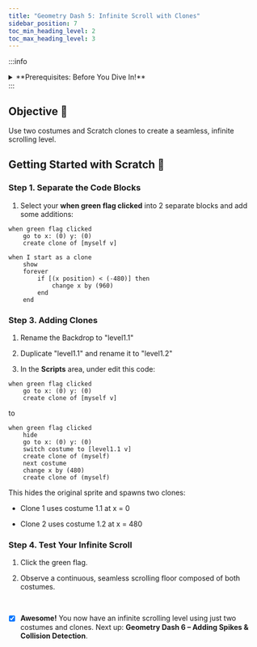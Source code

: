 ```yaml
---
title: "Geometry Dash 5: Infinite Scroll with Clones"
sidebar_position: 7
toc_min_heading_level: 2
toc_max_heading_level: 3
---
```


:::info
<details style={{border:'none'}}>
  <summary>**Prerequisites: Before You Dive In!**</summary>

- You have completed **Geometry Dash 1 – Drawing the Player**,  
  **Geometry Dash 2 – Adding Music & Jumping**,  
  **Geometry Dash 3 – Level Design**, and  
  **Geometry Dash 4 – Scrolling the Level**.  
- You’re familiar with the Scratch editor: Sprites pane, Costumes tab, and using **when green flag clicked**, **forever**, and **create clone of myself** blocks.  
</details>
:::

## Objective 🧐

Use two costumes and Scratch clones to create a seamless, infinite scrolling level.

## Getting Started with Scratch 🚩

### Step 1. Separate the Code Blocks

1. Select your **when green flag clicked** into 2 separate blocks and add some additions:
```scratch
when green flag clicked
    go to x: (0) y: (0)
    create clone of [myself v]
```
```scratch
when I start as a clone
    show
    forever
        if [(x position) < (-480)] then
            change x by (960)
        end
    end
```

### Step 3. Adding Clones

1. Rename the Backdrop to "level1.1"

2. Duplicate "level1.1" and rename it to "level1.2"

3. In the **Scripts** area, under edit this code:
```scratch
when green flag clicked
    go to x: (0) y: (0)
    create clone of [myself v]
```
to

```scratch
when green flag clicked
    hide
    go to x: (0) y: (0)
    switch costume to [level1.1 v]
    create clone of (myself)
    next costume
    change x by (480)
    create clone of (myself)
```
This hides the original sprite and spawns two clones:

- Clone 1 uses costume 1.1 at x = 0

- Clone 2 uses costume 1.2 at x = 480

### Step 4. Test Your Infinite Scroll

1. Click the green flag.

2. Observe a continuous, seamless scrolling floor composed of both costumes.

<br />

- [x] **Awesome!** You now have an infinite scrolling level using just two costumes and clones. Next up: **Geometry Dash 6 – Adding Spikes & Collision Detection**.